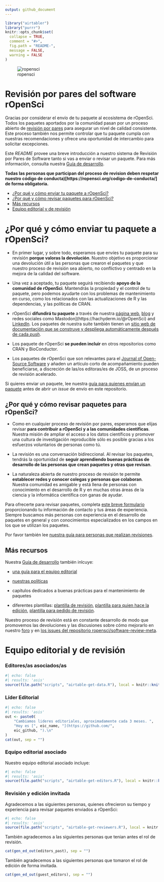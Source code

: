 ```yaml
---
output: github_document
---
```


```r
library("airtabler")
library("purrr")
knitr::opts_chunk$set(
  collapse = TRUE,
  comment = "#>",
  fig.path = "README-",
  message = FALSE,
  warning = FALSE
)
```

![ropensci](icon_lettering_color.png)

# Revisión por pares del software rOpenSci

<!-- README.es.md se genera a partir de README.es.Rmd. Por favor, edita ese archivo -->

Gracias por considerar el envío de tu paquete al ecosistema de rOpenSci.
Todos los paquetes aportados por la comunidad pasan por un proceso abierto de [revisión por pares](https://ropensci.org/es/blog/2017/09/01/nf-softwarereview-es/) para asegurar un nivel de calidad consistente. 
Este proceso también nos permite controlar que tu paquete cumpla con nuestras recomendaciones y ofrece una oportunidad de intercambio para solicitar excepciones. 

Este *README* provee una breve introducción a nuestro sistema de Revisión por Pares de Software tanto si vas a enviar o revisar un paquete. 
Para más información, consulta nuestra [Guía de desarrollo](https://devguide.ropensci.org/es/index.es.html).

**Todas las personas que participan del proceso de revision deben respetar nuestro código de conducta)[https://ropensci.org/codigo-de-conducta/] de forma obligatoria.**

* [¿Por qué y cómo enviar tu paquete a rOpenSci?](#why-submit)
* [¿Por qué y cómo revisar paquetes para rOpenSci?](#why-review)
* [Más recursos](#further)
* [Equipo editorial y de revisión](#editors)

# <a href="#why-submit" name="why-submit"></a>¿Por qué y cómo enviar tu paquete a rOpenSci?

-   En primer lugar, y sobre todo, esperamos que envíes tu paquete para su revisión **porque valoras la devolución**.
    Nuestro objetivo es proporcionar una devolución útil a las personas que crearon el paquetes y que nuestro proceso de revisión sea abierto, no conflictivo y centrado en la mejora de la calidad del software.
    
-   Una vez a aceptado, tu paquete seguirá recibiendo **apoyo de la comunidad de rOpenSci**. 
    Mantendrás la propiedad y el control de tu paquete, pero podemos ayudarte con los problemas de mantenimiento en curso, como los relacionados con las actualizaciones de R y las dependencias, y las políticas de CRAN.  

-   rOpenSci **difundirá tu paquete** a través de nuestra [página web](https://ropensci.org/packages/), [blog](https://ropensci.org/blog/) y redes sociales como Mastodon](https://hachyderm.io/@rOpenSci) and [LinkedIn](https://www.linkedin.com/company/ropensci/). Los paquetes de nuestra suite también tienen un [sitio web de documentación que se construye y despliega automáticamente después de cada _push_](#docsropensci).

-   Los paquete de rOpenSci **se pueden incluir** en otros repositorios como CRAN y BioConductor.

-   Los paquetes de rOpenSci que son relevantes para el [Journal of Open-Source Software](https://joss.theoj.org/) y añaden un artículo corto de acompañamiento pueden beneficiarse, a discreción de las/os editoras/es de JOSS, de un proceso de revisión acelerado.

    
Si quieres enviar un paquete, lee nuestra [guía para quienes envían un paquete](https://devguide.ropensci.org/es/softwarereview_author.es.html) antes de abrir un *issue* de envío en este repositorio.

## <a href="#why-review" name="why-review"></a>¿Por qué y cómo revisar paquetes para rOpenSci?


-   Como en cualquier proceso de revisión por pares, esperamos que elijas revisar **para contribuir a rOpenSci y a las comunidades científicas**.
    Nuestra misión de ampliar el acceso a los datos científicos y promover una cultura de investigación reproducible sólo es posible gracias a los esfuerzos voluntarios de personas como tú.

-   La revisión es una conversación bidireccional.
    Al revisar los paquetes, tendrás la oportunidad de **seguir aprendiendo buenas prácticas de desarrollo de las personas que crean paquetes y otras que revisan**.
-   La naturaleza abierta de nuestro proceso de revisión te permite **establecer redes y conocer colegas y personas que colaboran**. 
    Nuestra comunidad es amigable y está llena de personas con conocimiento en el desarrollo de R y en muchas otras áreas de la ciencia y la informática científica con ganas de ayudar.

Para ofrecerte para revisar paquetes, completa [este breve formulario](https://ropensci.org/software-reviewer/) proporcionando tu información de contacto y tus áreas de experiencia. 
Siempre buscamos más personas con experiencia en el desarrollo de paquetes en general y con conocimientos especializados en los campos en los que se utilizan los paquetes.
   
Por favor también lee [nuestra guía para personas que realizan revisiones](https://devguide.ropensci.org/es/softwarereview_reviewer.es.html).

## <a href="#further" name="further"></a>Más recursos

Nuestra [Guía de desarrollo](https://devguide.ropensci.org/es/index.es.html) también inlcuye:

* [una guía para el equipo editorial](https://devguide.ropensci.org/es/softwarereview_editor.es.html)

* [nuestras políticas](https://devguide.ropensci.org/es/softwarereview_policies.es.html)

* capítulos dedicados a buenas prácticas para el mantenimiento de paquetes

* diferentes plantillas: [plantilla de revisión](https://devguide.ropensci.org/es/reviewtemplate.es.html), [plantilla para quien hace la edición](https://devguide.ropensci.org/es/editortemplate.es.html), [plantilla para pedido de revisión](https://devguide.ropensci.org/es/reviewrequesttemplate.es.html). 

Nuestro proceso de revisión está en constante desarrollo de modo que promovemos las devoluciones y las discusiones sobre cómo mejorarlo en nuestro [foro](https://discuss.ropensci.org/) y en [los issues del repositorio ropensci/software-review-meta](https://github.com/ropensci/software-review-meta/issues).

# <a href="#editors" name="editors"></a>Equipo editorial y de revisión

### Editores/as asociados/as

```r
#| echo: false
#| results: 'asis'
source(file.path("scripts", "airtable-get-data.R"), local = knitr::knit_global())

```


### Líder Editorial

```r
#| echo: false
#| results: 'asis'
out <- paste0(
    "Cambiamos lideres editoriales, aproximadamente cada 3 meses. ",
    "Hoy es [", eic_name, "](https://github.com/",
    eic_github, ").\n"
)
cat(out, sep = "")

```


### Equipo editorial asociado

Nuestro equipo editorial asociado incluye:

```r
#| echo: false
#| results: 'asis'
source(file.path("scripts", "airtable-get-editors.R"), local = knitr::knit_global())

```


### Revisión y edición invitada

Agradecemos a las siguientes personas, quienes ofrecieron su tiempo y experiencia para revisar paquetes enviados a rOpenSci:

```r
#| echo: false
#| results: 'asis'
source(file.path("scripts", "airtable-get-reviewers.R"), local = knitr::knit_global())

```

También agradecemos a las siguientes personas que tenian antes el rol de revisión. 

```r
cat(gen_ed_out(editors_past), sep = "")
```


También agradecemos a las siguientes personas que tomaron el rol de edición de forma invitada. 

```r
cat(gen_ed_out(guest_editors), sep = "")
```


